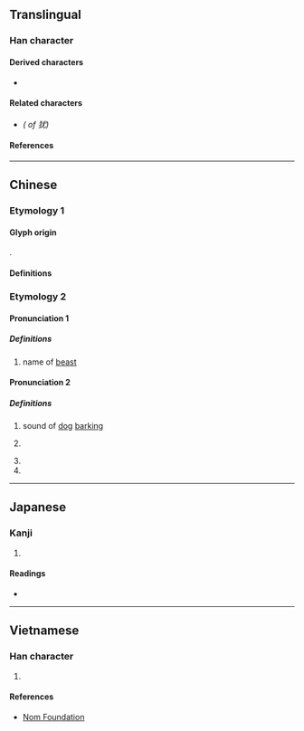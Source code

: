 {{also|猶}}
{{character info}}
==Translingual==

===Han character===
{{Han char|rn=94|rad=犬|as=04|sn=7|four=|canj=KHIKU|ids=⿰犭尤}}

====Derived characters====
* {{l|mul|[[莸]]}}

====Related characters====
* {{l|mul|[[猶]]}} ''({{w|Traditional Chinese|Traditional form}} of 犹)''

====References====
{{Han ref|kx=0706.190|dkj=20259|dj=1119.130|hdz=21335.070|uh=72B9}}

----

==Chinese==

===Etymology 1===

====Glyph origin====
{{Han simp|猶|f=酋|t=尤}}.

====Definitions====
{{zh-see|猶}}

===Etymology 2===
{{zh-forms}}

====Pronunciation 1====
{{zh-pron
|m=yòu
|cat=pn
}}

=====Definitions=====
{{zh-hanzi}}

# {{zh-hg}} name of [[beast]] <!-- Refer 《集韻》 and 《類篇》-->

====Pronunciation 2====
{{zh-pron
|m=yóu
|cat=n,pn
}}

=====Definitions=====
{{zh-hanzi}}

# {{zh-hg}} sound of [[dog]] [[barking]] <!-- 《龍龕手鑑》 犬吠聲也。 -->
# {{surname|zh|dot=,}} {{zh-alt-form|尤|nocap=y}} <!-- 《正字通·犬部》 犹，姓。 宋有犹道明，邛州人。 犹，或作尤。-->
# {{zh-alt-form|猶*|yóu}} <!-- Refer 《正字通》 -->
# {{zh-alt-form|猷}} <!-- Refer 《正字通》 -->

----

==Japanese==

===Kanji===
{{ja-kanji|grade=|rs=犬04}}

# {{rfdef|ja|sort=犬04}}

====Readings====
* {{ja-readings|on=[[ゆう]] (yū), [[よう]] (yō)|kun=[[なお]] (nao)}}

----

==Vietnamese==

===Han character===
{{vi-readings|rs=犬04|reading=do}}

# {{rfdef|vi|sort=犬04}}

====References====
* [http://nomfoundation.org/common/nom_details.php?codepoint=72B9 Nom Foundation]